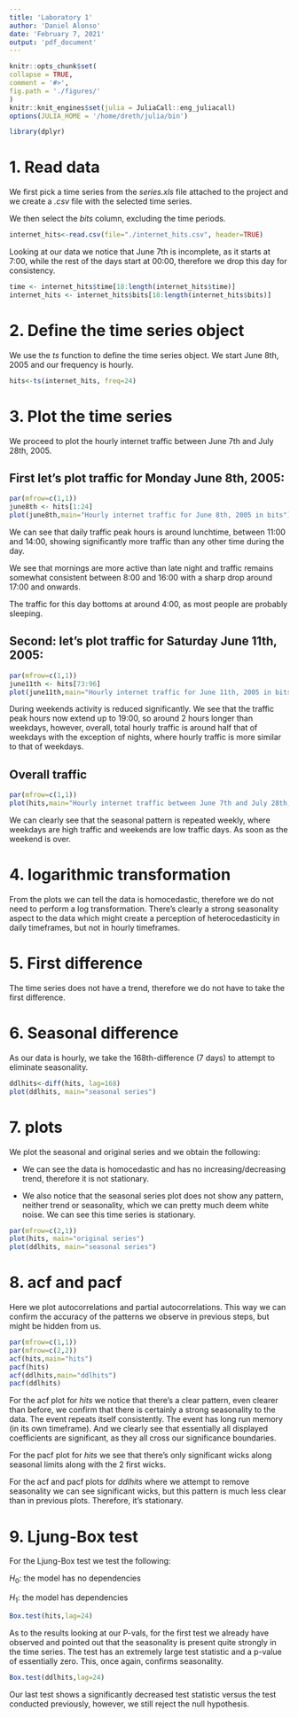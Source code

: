```yaml
---
title: 'Laboratory 1'
author: 'Daniel Alonso'
date: 'February 7, 2021'
output: 'pdf_document'
---
```


```r
knitr::opts_chunk$set(
collapse = TRUE,
comment = '#>',
fig.path = './figures/'
)
knitr::knit_engines$set(julia = JuliaCall::eng_juliacall)
options(JULIA_HOME = '/home/dreth/julia/bin')
```

```r
library(dplyr)
```

# 1. Read data 

We first pick a time series from the *series.xls* file attached to the project and we create a *.csv* file with the selected time series.

We then select the *bits* column, excluding the time periods.

```r
internet_hits<-read.csv(file="./internet_hits.csv", header=TRUE)
```

Looking at our data we notice that June 7th is incomplete, as it starts at 7:00, while the rest of the days start at 00:00, therefore we drop this day for consistency.

```r
time <- internet_hits$time[18:length(internet_hits$time)]
internet_hits <- internet_hits$bits[18:length(internet_hits$bits)]
```

# 2. Define the time series object

We use the *ts* function to define the time series object. We start June 8th, 2005 and our frequency is hourly.

```r
hits<-ts(internet_hits, freq=24)
```

\newpage

# 3. Plot the time series

We proceed to plot the hourly internet traffic between June 7th and July 28th, 2005.

## First let's plot traffic for Monday June 8th, 2005:

```r
par(mfrow=c(1,1))
june8th <- hits[1:24]
plot(june8th,main="Hourly internet traffic for June 8th, 2005 in bits")
```

We can see that daily traffic peak hours is around lunchtime, between 11:00 and 14:00, showing significantly more traffic than any other time during the day.

We see that mornings are more active than late night and traffic remains somewhat consistent between 8:00 and 16:00 with a sharp drop around 17:00 and onwards.

The traffic for this day bottoms at around 4:00, as most people are probably sleeping.

\newpage

## Second: let's plot traffic for Saturday June 11th, 2005:

```r
par(mfrow=c(1,1))
june11th <- hits[73:96]
plot(june11th,main="Hourly internet traffic for June 11th, 2005 in bits")
```

During weekends activity is reduced significantly. We see that the traffic peak hours now extend up to 19:00, so around 2 hours longer than weekdays, however, overall, total hourly traffic is around half that of weekdays with the exception of nights, where hourly traffic is more similar to that of weekdays.

\newpage

## Overall traffic

```r
par(mfrow=c(1,1))
plot(hits,main="Hourly internet traffic between June 7th and July 28th, 2005 in bits")
```

We can clearly see that the seasonal pattern is repeated weekly, where weekdays are high traffic and weekends are low traffic days. As soon as the weekend is over.

\newpage

# 4. logarithmic transformation

From the plots we can tell the data is homocedastic, therefore we do not need to perform a log transformation. There's clearly a strong seasonality aspect to the data which might create a perception of heterocedasticity in daily timeframes, but not in hourly timeframes.

# 5. First difference

The time series does not have a trend, therefore we do not have to take the first difference.

# 6. Seasonal difference

As our data is hourly, we take the 168th-difference (7 days) to attempt to eliminate seasonality.

```r
ddlhits<-diff(hits, lag=168)
plot(ddlhits, main="seasonal series")
```

\newpage

# 7. plots

We plot the seasonal and original series and we obtain the following:

- We can see the data is homocedastic and has no increasing/decreasing trend, therefore it is not stationary.

- We also notice that the seasonal series plot does not show any pattern, neither trend or seasonality, which we can pretty much deem white noise. We can see this time series is stationary.

```r
par(mfrow=c(2,1))
plot(hits, main="original series")
plot(ddlhits, main="seasonal series")
```

\newpage

# 8. acf and pacf

Here we plot autocorrelations and partial autocorrelations. This way we can confirm the accuracy of the patterns we observe in previous steps, but might be hidden from us.

```r
par(mfrow=c(1,1))
par(mfrow=c(2,2))
acf(hits,main="hits")
pacf(hits)
acf(ddlhits,main="ddlhits")
pacf(ddlhits)
```

For the acf plot for *hits* we notice that there's a clear pattern, even clearer than before, we confirm that there is certainly a strong seasonality to the data. The event repeats itself consistently. The event has long run memory (in its own timeframe). And we clearly see that essentially all displayed coefficients are significant, as they all cross our significance boundaries.

For the pacf plot for *hits* we see that there's only significant wicks along seasonal limits along with the 2 first wicks. 

For the acf and pacf plots for *ddlhits* where we attempt to remove seasonality we can see significant wicks, but this pattern is much less clear than in previous plots. Therefore, it's stationary.

# 9. Ljung-Box test

For the Ljung-Box test we test the following:

$H_0$: the model has no dependencies

$H_1$: the model has dependencies

```r
Box.test(hits,lag=24)
```

As to the results looking at our P-vals, for the first test we already have observed and pointed out that the seasonality is present quite strongly in the time series. The test has an extremely large test statistic and a p-value of essentially zero. This, once again, confirms seasonality.

```r
Box.test(ddlhits,lag=24)
```

Our last test shows a significantly decreased test statistic versus the test conducted previously, however, we still reject the null hypothesis.